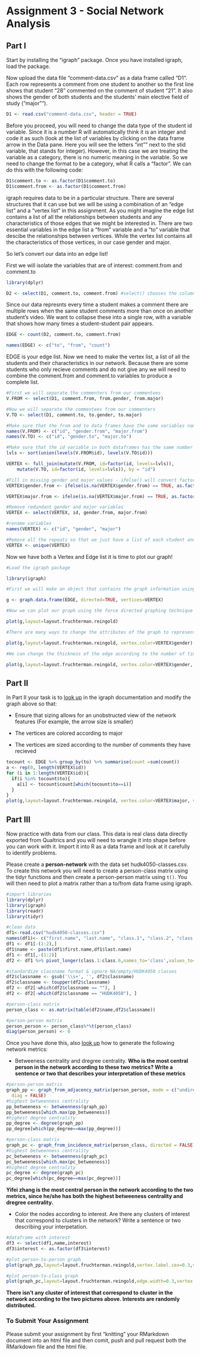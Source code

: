 # Assignment 3 - Social Network Analysis

## Part I
Start by installing the "igraph" package. Once you have installed igraph, load the package.

Now upload the data file "comment-data.csv" as a data frame called "D1". Each row represents a comment from one student to another so the first line shows that student "28" commented on the comment of student "21". It also shows the gender of both students and the students' main elective field of study ("major"").

```r
D1 <- read.csv("comment-data.csv", header = TRUE)
```

Before you proceed, you will need to change the data type of the student id variable. Since it is a number R will automatically think it is an integer and code it as such (look at the list of variables by clicking on the data frame arrow in the Data pane. Here you will see the letters "int"" next to the stid variable, that stands for integer). However, in this case we are treating the variable as a category, there is no numeric meaning in the variable. So we need to change the format to be a category, what R calls a "factor". We can do this with the following code:

```r
D1$comment.to <- as.factor(D1$comment.to)
D1$comment.from <- as.factor(D1$comment.from)
```

igraph requires data to be in a particular structure. There are several structures that it can use but we will be using a combination of an "edge list" and a "vertex list" in this assignment. As you might imagine the edge list contains a list of all the relationships between students and any characteristics of those edges that we might be interested in. There are two essential variables in the edge list a "from" variable and a "to" variable that descibe the relationships between vertices. While the vertex list contains all the characteristics of those vertices, in our case gender and major.

So let's convert our data into an edge list!

First we will isolate the variables that are of interest: comment.from and comment.to

```r
library(dplyr)

D2 <- select(D1, comment.to, comment.from) #select() chooses the columns
```

Since our data represnts every time a student makes a comment there are multiple rows when the same student comments more than once on another student's video. We want to collapse these into a single row, with a variable that shows how many times a student-student pair appears.

```r

EDGE <- count(D2, comment.to, comment.from)

names(EDGE) <- c("to", "from", "count")

```

EDGE is your edge list. Now we need to make the vertex list, a list of all the students and their characteristics in our network. Because there are some students who only recieve comments and do not give any we will need to combine the comment.from and comment.to variables to produce a complete list.

```r
#First we will separate the commenters from our commentees
V.FROM <- select(D1, comment.from, from.gender, from.major)

#Now we will separate the commentees from our commenters
V.TO <- select(D1, comment.to, to.gender, to.major)

#Make sure that the from and to data frames have the same variables names
names(V.FROM) <- c("id", "gender.from", "major.from")
names(V.TO) <- c("id", "gender.to", "major.to")

#Make sure that the id variable in both dataframes has the same number of levels
lvls <- sort(union(levels(V.FROM$id), levels(V.TO$id)))

VERTEX <- full_join(mutate(V.FROM, id=factor(id, levels=lvls)),
    mutate(V.TO, id=factor(id, levels=lvls)), by = "id")

#Fill in missing gender and major values - ifelse() will convert factors to numerical values so convert to character
VERTEX$gender.from <- ifelse(is.na(VERTEX$gender.from) == TRUE, as.factor(as.character(VERTEX$gender.to)), as.factor(as.character(VERTEX$gender.from)))

VERTEX$major.from <- ifelse(is.na(VERTEX$major.from) == TRUE, as.factor(as.character(VERTEX$major.to)), as.factor(as.character(VERTEX$major.from)))

#Remove redundant gender and major variables
VERTEX <- select(VERTEX, id, gender.from, major.from)

#rename variables
names(VERTEX) <- c("id", "gender", "major")

#Remove all the repeats so that we just have a list of each student and their characteristics
VERTEX <- unique(VERTEX)

```

Now we have both a Vertex and Edge list it is time to plot our graph!

```r
#Load the igraph package

library(igraph)

#First we will make an object that contains the graph information using our two dataframes EDGE and VERTEX. Notice that we have made "directed = TRUE" - our graph is directed since comments are being given from one student to another.

g <- graph.data.frame(EDGE, directed=TRUE, vertices=VERTEX)

#Now we can plot our graph using the force directed graphing technique - our old friend Fruchertman-Reingold!

plot(g,layout=layout.fruchterman.reingold)

#There are many ways to change the attributes of the graph to represent different characteristics of the newtork. For example, we can color the nodes according to gender.

plot(g,layout=layout.fruchterman.reingold, vertex.color=VERTEX$gender)

#We can change the thickness of the edge according to the number of times a particular student has sent another student a comment.

plot(g,layout=layout.fruchterman.reingold, vertex.color=VERTEX$gender, edge.width=EDGE$count)

````

## Part II

In Part II your task is to [look up](http://igraph.org/r/) in the igraph documentation and modify the graph above so that:

* Ensure that sizing allows for an unobstructed view of the network features (For example, the arrow size is smaller)

* The vertices are colored according to major

* The vertices are sized according to the number of comments they have recieved
```r
tocount <- EDGE %>% group_by(to) %>% summarise(count =sum(count))
a <- rep(0, length(VERTEX$id))
for (i in 1:length(VERTEX$id)){
  if(i %in% tocount$to){
    a[i] <- tocount$count[which(tocount$to==i)]
  }
}
plot(g,layout=layout.fruchterman.reingold, vertex.color=VERTEX$major, vertex.size=a*2,edge.arrow.size=0.3,margin=-0.1)
```
## Part III

Now practice with data from our class. This data is real class data directly exported from Qualtrics and you will need to wrangle it into shape before you can work with it. Import it into R as a data frame and look at it carefully to identify problems.

Please create a **person-network** with the data set hudk4050-classes.csv. To create this network you will need to create a person-class matrix using the tidyr functions and then create a person-person matrix using `t()`. You will then need to plot a matrix rather than a to/from data frame using igraph.
```r
#import libraries
library(dplyr)
library(igraph)
library(readr)
library(tidyr)

#clean data
df1<-read.csv("hudk4050-classes.csv")
names(df1)<- c("first.name", "last.name", "class.1", "class.2", "class.3", "class.4", "class.5", "class.6", "interest")
df1 <- df1[-(1:2),]
df1$name <- paste(df1$first.name,df1$last.name)
df1 <- df1[,-(1:2)]
df2 <- df1 %>% pivot_longer(class.1:class.6,names_to='class',values_to='classname',values_drop_na = TRUE)

#standardize classname format & ignore NA/empty/HUDK4050 classes
df2$classname <- gsub('\\s+', '', df2$classname)
df2$classname <- toupper(df2$classname)
df2 <- df2[-which(df2$classname == ""), ]
df2 <- df2[-which(df2$classname == "HUDK4050"), ]

#person-class matrix
person_class <- as.matrix(table(df2$name,df2$classname))

#person-person matrix
person_person <- person_class%*%t(person_class)
diag(person_person) <- 0
```

Once you have done this, also [look up](http://igraph.org/r/) how to generate the following network metrics:

* Betweeness centrality and dregree centrality. **Who is the most central person in the network according to these two metrics? Write a sentence or two that describes your interpretation of these metrics**
```r
#person-person matrix
graph_pp <- graph_from_adjacency_matrix(person_person, mode = c("undirected"), weighted = T,
  diag = FALSE)
#highest betweenness centrality
pp_betweeness <- betweenness(graph_pp)
pp_betweeness[which.max(pp_betweeness)]
#highest degree centrality
pp_degree <- degree(graph_pp)
pp_degree[which(pp_degree==max(pp_degree))]

#person-class matrix
graph_pc <- graph_from_incidence_matrix(person_class, directed = FALSE)
#highest betweenness centrality
pc_betweeness <- betweenness(graph_pc)
pc_betweeness[which.max(pc_betweeness)]
#highest degree centrality
pc_degree <- degree(graph_pc)
pc_degree[which(pc_degree==max(pc_degree))]
```
**Yifei zhang is the most central person in the network according to the two metrics, since he/she has both the highest betweeness centrality and dregree centrality.**

* Color the nodes according to interest. Are there any clusters of interest that correspond to clusters in the network? Write a sentence or two describing your interpetation.
```r
#dataframe with interest
df3 <- select(df1,name,interest)
df3$interest <- as.factor(df3$interest)

#plot person-to-person graph
plot(graph_pp,layout=layout.fruchterman.reingold,vertex.label.cex=0.3,vertex.color=df3$interest)

#plot person-to-class graph
plot(graph_pc,layout=layout.fruchterman.reingold,edge.width=0.3,vertex.label.cex=0.3,vertex.color=df3$interest)
```
**There isn't any cluster of interest that correspond to cluster in the network according to the two pictures above. Interests are randomly distributed.** 

### To Submit Your Assignment

Please submit your assignment by first "knitting" your RMarkdown document into an html file and then comit, push and pull request both the RMarkdown file and the html file.
